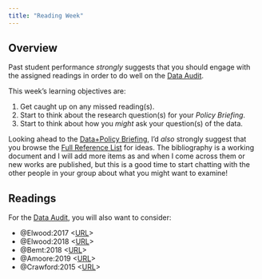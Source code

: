 ```yaml
---
title: "Reading Week"
---
```


## Overview

Past student performance *strongly* suggests that you should engage with the assigned readings in order to do well on the [Data Audit](../assessments/audit.qmd).

::: {.callout-important}
This week's learning objectives are:

1. Get caught up on any missed reading(s).
2. Start to think about the research question(s) for your *Policy Briefing*.
3. Start to think about how you *might* ask your question(s) of the data.
:::

Looking ahead to the [Data+Policy Briefing](../assessments/briefing.qmd), I'd *also* strongly suggest that you browse the [Full Reference List](../references.qmd) for ideas. The bibliography is a working document and I will add more items as and when I come across them or new works are published, but this is a good time to start chatting with the other people in your group about what you might want to examine!

## Readings

For the [Data Audit](../assessments/audit.qmd), you will also want to consider:

- @Elwood:2017 <[URL](https://doi.org/10.1080/13658816.2017.1334892)>
- @Elwood:2018 <[URL](https://doi.org/10.1080/0966369X.2018.1465396)>
- @Bemt:2018 <[URL](https://doi.org/10.1080/03098265.2018.1436534)>
- @Amoore:2019 <[URL](https://doi.org/10.1177%2F0263276419851846)>
- @Crawford:2015 <[URL](https://doi.org/10.1007/s10708-014-9597-z)>
